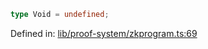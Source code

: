 ```ts
type Void = undefined;
```

Defined in: [lib/proof-system/zkprogram.ts:69](https://github.com/o1-labs/o1js/blob/df1ff77af12d7cbbed4a6167f02815fad4f0dceb/src/lib/proof-system/zkprogram.ts#L69)
